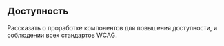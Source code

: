 
<Meta title="Getting Start/Accessibility" />

## Доступность

Рассказать о проработке компонентов для повышения доступности, и соблюдении всех стандартов WCAG.